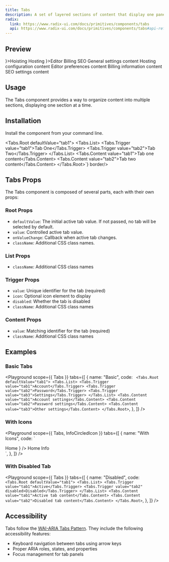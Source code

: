```yaml
---
title: Tabs
description: A set of layered sections of content that display one panel at a time.
radix:
  link: https://www.radix-ui.com/docs/primitives/components/tabs
  api: https://www.radix-ui.com/docs/primitives/components/tabs#api-reference
---
```


## Preview

<Preview>
  <Flex direction="row" gap="large" style={{ width: "100%", fontSize: "12px" }}>
    <Tabs.Root defaultValue="tab-one">
      <Tabs.List>
        <Tabs.Trigger value="tab-one" icon={<InfoCircledIcon />}>Hoisting</Tabs.Trigger>
        <Tabs.Trigger value="tab-two">Hosting</Tabs.Trigger>
        <Tabs.Trigger value="tab-three" icon={<InfoCircledIcon />}>Editor</Tabs.Trigger>
        <Tabs.Trigger value="tab-four">Billing</Tabs.Trigger>
        <Tabs.Trigger value="tab-five">SEO</Tabs.Trigger>
      </Tabs.List>
      <Tabs.Content value="tab-one">
        <Text>General settings content</Text>
      </Tabs.Content>
      <Tabs.Content value="tab-two">
        <Text>Hosting configuration content</Text>
      </Tabs.Content>
      <Tabs.Content value="tab-three">
        <Text>Editor preferences content</Text>
      </Tabs.Content>
      <Tabs.Content value="tab-four">
        <Text>Billing information content</Text>
      </Tabs.Content>
      <Tabs.Content value="tab-five">
        <Text>SEO settings content</Text>
      </Tabs.Content>
    </Tabs.Root>
  </Flex>
</Preview>

## Usage

The Tabs component provides a way to organize content into multiple sections, displaying one section at a time.

## Installation

Install the component from your command line.

<LiveProvider>
  <LiveEditor code={`npm install @raystack/apsara`} border language="shell" />
</LiveProvider>

<LiveProvider>
  <LiveEditor code={`import { Tabs } from '@raystack/apsara/v1'

<Tabs.Root defaultValue="tab1">
  <Tabs.List>
    <Tabs.Trigger value="tab1">Tab One</Tabs.Trigger>
    <Tabs.Trigger value="tab2">Tab Two</Tabs.Trigger>
  </Tabs.List>
  <Tabs.Content value="tab1">Tab one content</Tabs.Content>
  <Tabs.Content value="tab2">Tab two content</Tabs.Content>
</Tabs.Root>`} border/>
</LiveProvider>

## Tabs Props

The Tabs component is composed of several parts, each with their own props:

### Root Props

- `defaultValue`: The initial active tab value. If not passed, no tab will be selected by default.
- `value`: Controlled active tab value.
- `onValueChange`: Callback when active tab changes.
- `className`: Additional CSS class names.

### List Props

- `className`: Additional CSS class names

### Trigger Props

- `value`: Unique identifier for the tab (required)
- `icon`: Optional icon element to display
- `disabled`: Whether the tab is disabled
- `className`: Additional CSS class names

### Content Props

- `value`: Matching identifier for the tab (required)
- `className`: Additional CSS class names

## Examples

### Basic Tabs

<Playground
  scope={{ Tabs }}
  tabs={[
    {
      name: "Basic",
      code: `
<Tabs.Root defaultValue="tab1">
  <Tabs.List>
    <Tabs.Trigger value="tab1">Account</Tabs.Trigger>
    <Tabs.Trigger value="tab2">Password</Tabs.Trigger>
    <Tabs.Trigger value="tab3">Settings</Tabs.Trigger>
  </Tabs.List>
  <Tabs.Content value="tab1">Account settings</Tabs.Content>
  <Tabs.Content value="tab2">Password settings</Tabs.Content>
  <Tabs.Content value="tab3">Other settings</Tabs.Content>
</Tabs.Root>`,
    },
  ]}
/>

### With Icons

<Playground
  scope={{ Tabs, InfoCircledIcon }}
  tabs={[
    {
      name: "With Icons",
      code: `
<div style={{ width: "100px" }}>
  <Tabs.Root defaultValue="tab1">
    <Tabs.List>
      <Tabs.Trigger value="tab1">Home</Tabs.Trigger>
      <Tabs.Trigger value="tab2" icon={<InfoCircledIcon />} />
    </Tabs.List>
    <Tabs.Content value="tab1">Home</Tabs.Content>
    <Tabs.Content value="tab2">Info</Tabs.Content>
  </Tabs.Root>
  </div>`,
    },
  ]}
/>

### With Disabled Tab

<Playground
  scope={{ Tabs }}
  tabs={[
    {
      name: "Disabled",
      code: `
<Tabs.Root defaultValue="tab1">
  <Tabs.List>
    <Tabs.Trigger value="tab1">Active</Tabs.Trigger>
    <Tabs.Trigger value="tab2" disabled>Disabled</Tabs.Trigger>
  </Tabs.List>
  <Tabs.Content value="tab1">Active tab content</Tabs.Content>
  <Tabs.Content value="tab2">Disabled tab content</Tabs.Content>
</Tabs.Root>`,
    },
  ]}
/>

## Accessibility

Tabs follow the [WAI-ARIA Tabs Pattern](https://www.w3.org/WAI/ARIA/apg/patterns/tabpanel/). They include the following accessibility features:

- Keyboard navigation between tabs using arrow keys
- Proper ARIA roles, states, and properties
- Focus management for tab panels
